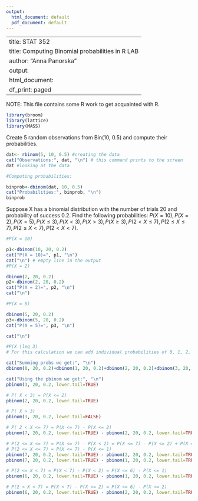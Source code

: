 ```yaml
---
output:
  html_document: default
  pdf_document: default
---
```

|                                                                  |
|------------------------------------------------------------------|
| title: STAT 352  |
| title: Computing Binomial probabilities in R LAB |
| author: "Anna Panorska"                                          |
| output:                                                          |
| html_document:                                                   |
| df_print: paged                                                  |

NOTE: This file contains some R work to get acquainted with R. 


```r
library(broom) 
library(lattice)
library(MASS)
``` 
 
Create 5 random observations from Bin(10, 0.5) and compute their probabilities. 

```r

dat<- rbinom(5, 10, 0.5) #creating the data
cat("Observations:", dat, "\n") # this command prints to the screen
dat #looking at the data

#Computing probabilities:

binprob<-dbinom(dat, 10, 0.5)
cat("Probabilities:", binprob, "\n")
binprob
```

Suppose X has a binomial distribution with the number of trials 20 and probability of success 0.2. Find the following probabilities: 
$P(X = 10), P(X = 2), P(X = 5), P(X \leq 3), P( X < 3), P( X > 3), P(X \geq 3), P( 2 < X \leq 7), P(2 \leq X \leq 7), 
P(2 \leq X < 7), P(2 < X < 7)$.

```r
#P(X = 10)

p1<-dbinom(10, 20, 0.2)
cat("P(X = 10)=", p1, "\n")
cat("\n") # empty line in the output
#P(X = 2)

dbinom(2, 20, 0.2)
p2<-dbinom(2, 20, 0.2)
cat("P(X = 2)=", p2, "\n")
cat("\n")

#P(X = 5)

dbinom(5, 20, 0.2)
p3<-dbinom(5, 20, 0.2)
cat("P(X = 5)=", p3, "\n")

cat("\n")

#P(X \leq 3) 
# For this calculation we can add individual probabilities of 0, 1, 2, and 3, OR use pbinom function in R

cat("Summing probs we get:", "\n")
dbinom(0, 20, 0.2)+dbinom(1, 20, 0.2)+dbinom(2, 20, 0.2)+dbinom(3, 20, 0.2)

cat("Using the pbinom we get:", "\n")
pbinom(3, 20, 0.2, lower.tail=TRUE)

# P( X < 3) = P(X <= 2)
pbinom(2, 20, 0.2, lower.tail=TRUE)

# P( X > 3)
pbinom(3, 20, 0.2, lower.tail=FALSE)

# P( 2 < X <= 7) = P(X <= 7) - P(X <= 2)
pbinom(7, 20, 0.2, lower.tail=TRUE) - pbinom(2, 20, 0.2, lower.tail=TRUE)

# P(2 <= X <= 7) = P(X <= 7) - P(X < 2) = P(X <= 7) - P(X <= 2) + P(X = 2), or
# P(2 <= X <= 7) = P(X <= 7) - P(X <= 1)
pbinom(7, 20, 0.2, lower.tail=TRUE) - pbinom(2, 20, 0.2, lower.tail=TRUE) + dbinom(2, 20, 0.2)
pbinom(7, 20, 0.2, lower.tail=TRUE) - pbinom(1, 20, 0.2, lower.tail=TRUE)

# P(2 <= X < 7) = P(X < 7) - P(X < 2) = P(X <= 6) - P(X <= 1)
pbinom(6, 20, 0.2, lower.tail=TRUE) - pbinom(1, 20, 0.2, lower.tail=TRUE)

# P(2 < X < 7) = P(X < 7) - P(X <= 2) = P(X <= 6) - P(X <= 2)
pbinom(6, 20, 0.2, lower.tail=TRUE) - pbinom(2, 20, 0.2, lower.tail=TRUE)
```
